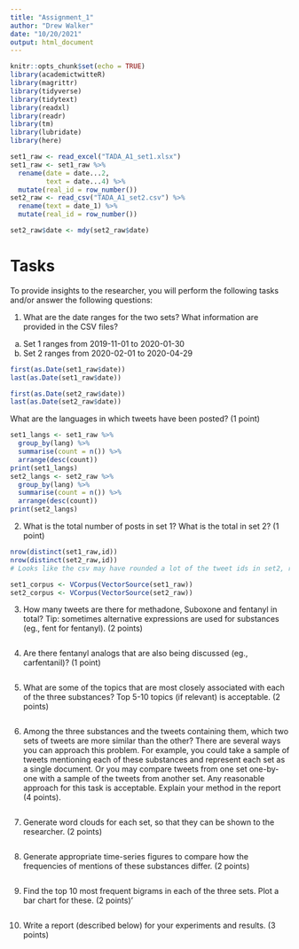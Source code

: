 ```yaml
---
title: "Assignment_1"
author: "Drew Walker"
date: "10/20/2021"
output: html_document
---
```


```r
knitr::opts_chunk$set(echo = TRUE)
library(academictwitteR)
library(magrittr)
library(tidyverse)
library(tidytext)
library(readxl)
library(readr)
library(tm)
library(lubridate)
library(here)
```

```r
set1_raw <- read_excel("TADA_A1_set1.xlsx")
set1_raw <- set1_raw %>% 
  rename(date = date...2,
         text = date...4) %>% 
  mutate(real_id = row_number())
set2_raw <- read_csv("TADA_A1_set2.csv") %>% 
  rename(text = date_1) %>% 
  mutate(real_id = row_number())

set2_raw$date <- mdy(set2_raw$date)
```
# Tasks

To provide insights to the researcher, you will perform the following tasks and/or answer the
following questions:

1. What are the date ranges for the two sets? What information are provided in the CSV files?
a. Set 1 ranges from 2019-11-01 to 2020-01-30
b. Set 2 ranges from 2020-02-01 to 2020-04-29
```r

first(as.Date(set1_raw$date))
last(as.Date(set1_raw$date))

first(as.Date(set2_raw$date))
last(as.Date(set2_raw$date))

```

What are the languages in which tweets have been posted? (1 point)
```r
set1_langs <- set1_raw %>% 
  group_by(lang) %>% 
  summarise(count = n()) %>% 
  arrange(desc(count))
print(set1_langs)
set2_langs <- set2_raw %>% 
  group_by(lang) %>% 
  summarise(count = n()) %>% 
  arrange(desc(count))
print(set2_langs)
```

2. What is the total number of posts in set 1? What is the total in set 2? (1 point)
```r
nrow(distinct(set1_raw,id))
nrow(distinct(set2_raw,id))
# Looks like the csv may have rounded a lot of the tweet ids in set2, rounding the number in excel. This could be an issue.

```
```r
set1_corpus <- VCorpus(VectorSource(set1_raw))
set2_corpus <- VCorpus(VectorSource(set2_raw))

```

3. How many tweets are there for methadone, Suboxone and fentanyl in total? Tip: sometimes
alternative expressions are used for substances (eg., fent for fentanyl). (2 points)
```r

```

4. Are there fentanyl analogs that are also being discussed (eg., carfentanil)? (1 point)
```r

```

5. What are some of the topics that are most closely associated with each of the three
substances? Top 5-10 topics (if relevant) is acceptable. (2 points)
```r

```

6. Among the three substances and the tweets containing them, which two sets of tweets are
more similar than the other? There are several ways you can approach this problem. For
example, you could take a sample of tweets mentioning each of these substances and
represent each set as a single document. Or you may compare tweets from one set one-by-one
with a sample of the tweets from another set. Any reasonable approach for this task is
acceptable. Explain your method in the report (4 points).
```r

```

7. Generate word clouds for each set, so that they can be shown to the researcher. (2 points)
```r

```

8. Generate appropriate time-series figures to compare how the frequencies of mentions of
these substances differ. (2 points)
```r

```

9. Find the top 10 most frequent bigrams in each of the three sets. Plot a bar chart for these. (2
points)’
```r

```

10. Write a report (described below) for your experiments and results. (3 points)

